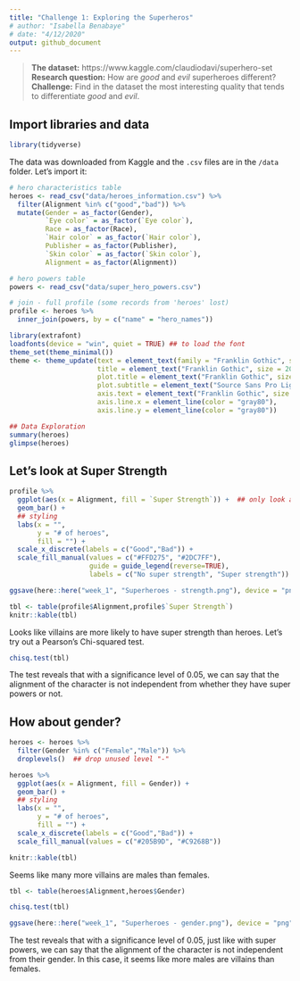 ```yaml
---
title: "Challenge 1: Exploring the Superheros"
# author: "Isabella Benabaye"
# date: "4/12/2020"
output: github_document
---
```

> **The dataset:** https://www.kaggle.com/claudiodavi/superhero-set    
> **Research question:** How are *good* and *evil* superheroes different?    
> **Challenge:** Find in the dataset the most interesting quality that tends to differentiate *good* and *evil*.

## Import libraries and data
```r
library(tidyverse)
```

The data was downloaded from Kaggle and the `.csv` files are in the `/data` folder. Let's import it:

```r
# hero characteristics table
heroes <- read_csv("data/heroes_information.csv") %>% 
  filter(Alignment %in% c("good","bad")) %>% 
  mutate(Gender = as_factor(Gender),
         `Eye color` = as_factor(`Eye color`),
         Race = as_factor(Race),
         `Hair color` = as_factor(`Hair color`),
         Publisher = as_factor(Publisher),
         `Skin color` = as_factor(`Skin color`),
         Alignment = as_factor(Alignment))

# hero powers table
powers <- read_csv("data/super_hero_powers.csv")

# join - full profile (some records from 'heroes' lost)
profile <- heroes %>% 
  inner_join(powers, by = c("name" = "hero_names"))
```

```r
library(extrafont)
loadfonts(device = "win", quiet = TRUE) ## to load the font
theme_set(theme_minimal())
theme <- theme_update(text = element_text(family = "Franklin Gothic", size = 16),
                      title = element_text("Franklin Gothic", size = 20, color = "gray20"),
                      plot.title = element_text("Franklin Gothic", size = 30, color = "gray20"),
                      plot.subtitle = element_text("Source Sans Pro Light", size = 20, color = "gray20"),
                      axis.text = element_text("Franklin Gothic", size = 16),
                      axis.line.x = element_line(color = "gray80"),
                      axis.line.y = element_line(color = "gray80"))
```

```r
## Data Exploration
summary(heroes)
glimpse(heroes)
```

## Let's look at Super Strength

```r
profile %>% 
  ggplot(aes(x = Alignment, fill = `Super Strength`)) +  ## only look at the 'Super strength' column
  geom_bar() +
  ## styling
  labs(x = "",
       y = "# of heroes",
       fill = "") +
  scale_x_discrete(labels = c("Good","Bad")) +
  scale_fill_manual(values = c("#FFD275", "#2DC7FF"),
                    guide = guide_legend(reverse=TRUE),
                    labels = c("No super strength", "Super strength"))

``` 
```r
ggsave(here::here("week_1", "Superheroes - strength.png"), device = "png", width = 8, height = 5, dpi = 300)
```
```r
tbl <- table(profile$Alignment,profile$`Super Strength`)
knitr::kable(tbl)
```


Looks like villains are more likely to have super strength than heroes. Let's try out a Pearson's Chi-squared test.


```r
chisq.test(tbl)
```
The test reveals that with a significance level of 0.05, we can say that the alignment of the character is not independent from whether they have super powers or not. 

## How about gender?

```r
heroes <- heroes %>% 
  filter(Gender %in% c("Female","Male")) %>% 
  droplevels()  ## drop unused level "-"

heroes %>%  
  ggplot(aes(x = Alignment, fill = Gender)) +
  geom_bar() +
  ## styling
  labs(x = "",
       y = "# of heroes",
       fill = "") +
  scale_x_discrete(labels = c("Good","Bad")) +
  scale_fill_manual(values = c("#205B9D", "#C9268B"))
```

```r
knitr::kable(tbl)
```

Seems like many more villains are males than females.

```r
tbl <- table(heroes$Alignment,heroes$Gender)
```

```r
chisq.test(tbl)
```


```r
ggsave(here::here("week_1", "Superheroes - gender.png"), device = "png", width = 8, height = 5, dpi = 300)
```

The test reveals that with a significance level of 0.05, just like with super powers, we can say that the alignment of the character is not independent from their gender. In this case, it seems like more males are villains than females.
